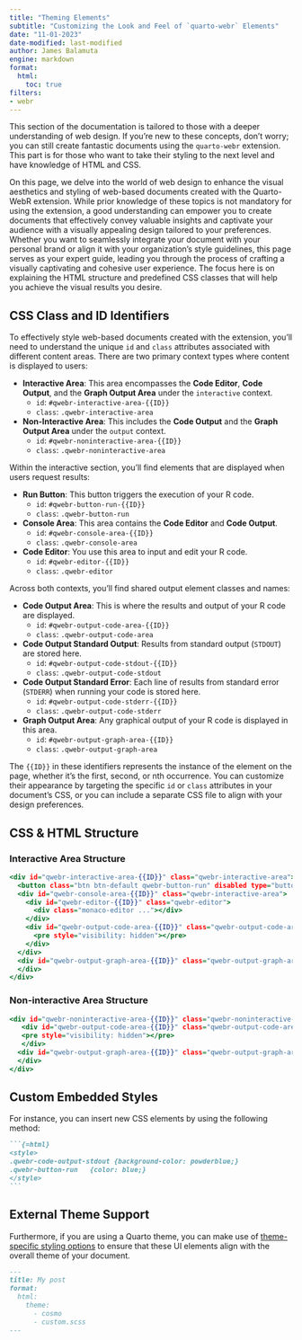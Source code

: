 ```yaml
---
title: "Theming Elements"
subtitle: "Customizing the Look and Feel of `quarto-webr` Elements"
date: "11-01-2023"
date-modified: last-modified
author: James Balamuta
engine: markdown
format: 
  html:
    toc: true
filters:
- webr
---
```


:::{.callout-note}
This section of the documentation is tailored to those with a deeper understanding of web design. If you're new to these concepts, don't worry; you can still create fantastic documents using the `quarto-webr` extension. This part is for those who want to take their styling to the next level and have knowledge of HTML and CSS.
:::

On this page, we delve into the world of web design to enhance the visual aesthetics and styling of web-based documents created with the Quarto-WebR extension. While prior knowledge of these topics is not mandatory for using the extension, a good understanding can empower you to create documents that effectively convey valuable insights and captivate your audience with a visually appealing design tailored to your preferences. Whether you want to seamlessly integrate your document with your personal brand or align it with your organization's style guidelines, this page serves as your expert guide, leading you through the process of crafting a visually captivating and cohesive user experience. The focus here is on explaining the HTML structure and predefined CSS classes that will help you achieve the visual results you desire.

## CSS Class and ID Identifiers

To effectively style web-based documents created with the extension, you'll need to understand the unique `id` and `class` attributes associated with different content areas. There are two primary context types where content is displayed to users:

- **Interactive Area**: This area encompasses the **Code Editor**, **Code Output**, and the **Graph Output Area** under the `interactive` context.
   - `id`: `#qwebr-interactive-area-{{ID}}`
   - `class`: `.qwebr-interactive-area`

- **Non-Interactive Area**: This includes the **Code Output** and the **Graph Output Area** under the `output` context.
   - `id`: `#qwebr-noninteractive-area-{{ID}}`
   - `class`: `.qwebr-noninteractive-area`

Within the interactive section, you'll find elements that are displayed when users request results:

- **Run Button**: This button triggers the execution of your R code.
   - `id`: `#qwebr-button-run-{{ID}}`
   - `class`: `.qwebr-button-run`

- **Console Area**: This area contains the **Code Editor** and **Code Output**.
   - `id`: `#qwebr-console-area-{{ID}}`
   - `class`: `.qwebr-console-area`

- **Code Editor**: You use this area to input and edit your R code.
   - `id`: `#qwebr-editor-{{ID}}`
   - `class`: `.qwebr-editor`

Across both contexts, you'll find shared output element classes and names:

- **Code Output Area**: This is where the results and output of your R code are displayed.
   - `id`: `#qwebr-output-code-area-{{ID}}` 
   - `class`: `.qwebr-output-code-area`

- **Code Output Standard Output**: Results from standard output (`STDOUT`) are stored here.
   - `id`: `#qwebr-output-code-stdout-{{ID}}` 
   - `class`: `.qwebr-output-code-stdout`

- **Code Output Standard Error**: Each line of results from standard error (`STDERR`) when running your code is stored here.
   - `id`: `#qwebr-output-code-stderr-{{ID}}` 
   - `class`: `.qwebr-output-code-stderr`

- **Graph Output Area**: Any graphical output of your R code is displayed in this area.
   - `id`: `#qwebr-output-graph-area-{{ID}}` 
   - `class`: `.qwebr-output-graph-area`

The `{{ID}}` in these identifiers represents the instance of the element on the page, whether it's the first, second, or nth occurrence. You can customize their appearance by targeting the specific `id` or `class` attributes in your document's CSS, or you can include a separate CSS file to align with your design preferences.

## CSS & HTML Structure

### Interactive Area Structure

```.html
<div id="qwebr-interactive-area-{{ID}}" class="qwebr-interactive-area">
  <button class="btn btn-default qwebr-button-run" disabled type="button" id="qwebr-button-run-{{ID}}"></button>
  <div id="qwebr-console-area-{{ID}}" class="qwebr-interactive-area">
    <div id="qwebr-editor-{{ID}}" class="qwebr-editor">
      <div class="monaco-editor ..."></div>
    </div>
    <div id="qwebr-output-code-area-{{ID}}" class="qwebr-output-code-area" aria-live="assertive">
      <pre style="visibility: hidden"></pre>
    </div>
  </div>
  <div id="qwebr-output-graph-area-{{ID}}" class="qwebr-output-graph-area">
  </div>
</div>
```

### Non-interactive Area Structure

```.html
<div id="qwebr-noninteractive-area-{{ID}}" class="qwebr-noninteractive-area">
   <div id="qwebr-output-code-area-{{ID}}" class="qwebr-output-code-area" aria-live="assertive">
   <pre style="visibility: hidden"></pre>
   </div>
  <div id="qwebr-output-graph-area-{{ID}}" class="qwebr-output-graph-area" aria-live="assertive">
  </div>
</div>
```

## Custom Embedded Styles

For instance, you can insert new CSS elements by using the following method:

````markdown
```{=html}
<style>
.qwebr-code-output-stdout {background-color: powderblue;}
.qwebr-button-run   {color: blue;}
</style>
```
````

## External Theme Support

Furthermore, if you are using a Quarto theme, you can make use of [theme-specific styling options](https://quarto.org/docs/output-formats/html-themes.html#basic-options) to ensure that these UI elements align with the overall theme of your document.

```markdown
---
title: My post
format:
  html: 
    theme:
      - cosmo
      - custom.scss
---
```